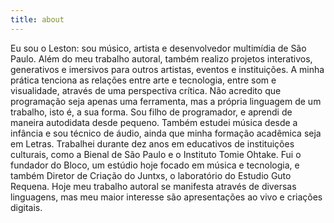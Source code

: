 ```yaml
---
title: about
---
```

Eu sou o Leston: sou músico, artista e desenvolvedor multimídia de São Paulo. Além do meu trabalho autoral, também realizo projetos interativos, generativos e imersivos para outros artistas, eventos e instituições. A minha prática tenciona as relações entre arte e tecnologia, entre som e visualidade, através de  uma perspectiva crítica. Não acredito que programação seja apenas uma ferramenta, mas a própria linguagem de um trabalho, isto é, a sua forma. Sou filho de programador, e aprendi de maneira autodidata desde pequeno. Também estudei música desde a infância e sou técnico de áudio, ainda que minha formação acadêmica seja em Letras. Trabalhei durante dez anos em educativos de instituições culturais, como a Bienal de São Paulo e o Instituto Tomie Ohtake. Fui o fundador do Bloco, um estúdio hoje focado em música e tecnologia, e também Diretor de Criação do Juntxs, o laboratório do Estudio Guto Requena. Hoje meu trabalho autoral se manifesta através de diversas linguagens, mas meu maior interesse são apresentações ao vivo e criações digitais.
